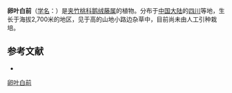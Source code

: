 {{Speciesbox
| name = 卵叶白前
| status = 
| status_system = 
| image =
| genus = Cynanchum
| species = steppicolum
| authority = Hand. - Mazz.
}}

'''卵叶白前'''（[[学名|学名]]：{{lang|la|''Cynanchum steppicolum''}}）是[[夹竹桃科|夹竹桃科]][[鹅绒藤属|鹅绒藤属]]的植物。分布于[[中国大陆|中国大陆]]的[[四川|四川]]等地，生长于海拔2,700米的地区，见于高的山地小路边杂草中，目前尚未由人工引种栽培。

== 参考文献 ==
<div class="references-small">
* {{cite web| url =http://www.bioinfo.cn/db05/KmzwSpecies.php?action=view&id=30646| title =卵叶白前| work =《中国高等植物数据库全库》| publisher =中国科学院微生物研究所| author =昆明植物研究所| accessdate =2009-02-26| deadurl =yes| archiveurl =https://web.archive.org/web/20160305083220/http://www.bioinfo.cn/db05/KmzwSpecies.php?action=view&id=30646| archivedate =2016-03-05}}
</div>

[[Category:鹅绒藤属|卵叶白前]]


{{植物小作品}}